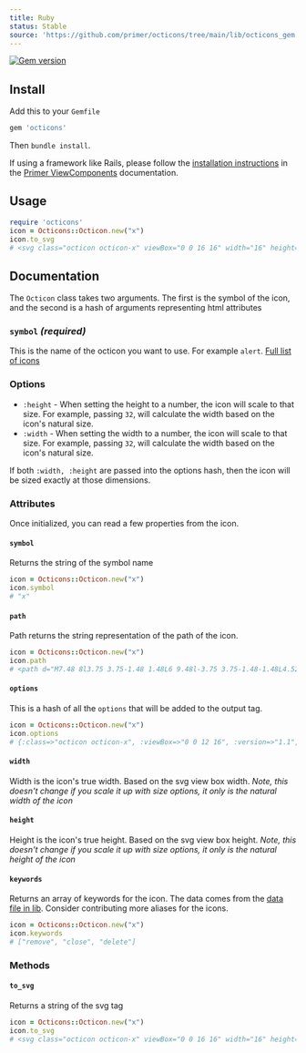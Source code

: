 ```yaml
---
title: Ruby
status: Stable
source: 'https://github.com/primer/octicons/tree/main/lib/octicons_gem'
---
```


[![Gem version](https://img.shields.io/gem/v/octicons.svg)](https://rubygems.org/gems/octicons)

## Install

Add this to your `Gemfile`

```rb
gem 'octicons'
```

Then `bundle install`.

If using a framework like Rails, please follow the [installation instructions](https://primer.style/view-components/#installation) in the [Primer ViewComponents](https://primer.style/view-components) documentation. 

## Usage

```rb
require 'octicons'
icon = Octicons::Octicon.new("x")
icon.to_svg
# <svg class="octicon octicon-x" viewBox="0 0 16 16" width="16" height="16" version="1.1" "aria-hidden"="true"><path d="M7.48 8l3.75 3.75-1.48 1.48L6 9.48l-3.75 3.75-1.48-1.48L4.52 8 .77 4.25l1.48-1.48L6 6.52l3.75-3.75 1.48 1.48z"></path></svg>
```

## Documentation

The `Octicon` class takes two arguments. The first is the symbol of the icon, and the second is a hash of arguments representing html attributes

### `symbol` _(required)_

This is the name of the octicon you want to use. For example `alert`. [Full list of icons](/)

### Options

* `:height` - When setting the height to a number, the icon will scale to that size. For example, passing `32`, will calculate the width based on the icon's natural size.
* `:width` - When setting the width to a number, the icon will scale to that size. For example, passing `32`, will calculate the width based on the icon's natural size.

If both `:width, :height` are passed into the options hash, then the icon will be sized exactly at those dimensions.

### Attributes

Once initialized, you can read a few properties from the icon.

#### `symbol`

Returns the string of the symbol name

```rb
icon = Octicons::Octicon.new("x")
icon.symbol
# "x"
```

#### `path`

Path returns the string representation of the path of the icon.

```rb
icon = Octicons::Octicon.new("x")
icon.path
# <path d="M7.48 8l3.75 3.75-1.48 1.48L6 9.48l-3.75 3.75-1.48-1.48L4.52 8 .77 4.25l1.48-1.48L6 6.52l3.75-3.75 1.48 1.48z"></path>
```

#### `options`

This is a hash of all the `options` that will be added to the output tag.

```rb
icon = Octicons::Octicon.new("x")
icon.options
# {:class=>"octicon octicon-x", :viewBox=>"0 0 12 16", :version=>"1.1", :width=>12, :height=>16, :"aria-hidden"=>"true"}
```

#### `width`

Width is the icon's true width. Based on the svg view box width. _Note, this doesn't change if you scale it up with size options, it only is the natural width of the icon_

#### `height`

Height is the icon's true height. Based on the svg view box height. _Note, this doesn't change if you scale it up with size options, it only is the natural height of the icon_

#### `keywords`

Returns an array of keywords for the icon. The data comes from the [data file in lib](../data.json). Consider contributing more aliases for the icons.

```rb
icon = Octicons::Octicon.new("x")
icon.keywords
# ["remove", "close", "delete"]
```

### Methods

#### `to_svg`

Returns a string of the svg tag

```rb
icon = Octicons::Octicon.new("x")
icon.to_svg
# <svg class="octicon octicon-x" viewBox="0 0 16 16" width="16" height="16" version="1.1" "aria-hidden"="true"><path d="M7.48 8l3.75 3.75-1.48 1.48L6 9.48l-3.75 3.75-1.48-1.48L4.52 8 .77 4.25l1.48-1.48L6 6.52l3.75-3.75 1.48 1.48z"></path></svg>
```
